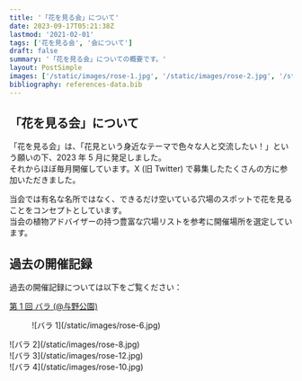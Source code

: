 ```yaml
---
title: '「花を見る会」について'
date: 2023-09-17T05:21:38Z
lastmod: '2021-02-01'
tags: ['花を見る会', '会について']
draft: false
summary: '「花を見る会」についての概要です。'
layout: PostSimple
images: ['/static/images/rose-1.jpg', '/static/images/rose-2.jpg', '/static/images/rose-3.jpg', '/static/images/rose-4.jpg', '/static/images/rose-5.jpg', '/static/images/rose-6.jpg', '/static/images/rose-7.jpg', '/static/images/rose-8.jpg', '/static/images/rose-9.jpg', '/static/images/rose-10.jpg', '/static/images/rose-11.jpg', '/static/images/rose-12.jpg', '/static/images/rose-13.jpg', '/static/images/rose-14.jpg', '/static/images/rose-15.jpg', '/static/images/rose-16.jpg', '/static/images/rose-17.jpg', '/static/images/rose-18.jpg', '/static/images/rose-19.jpg', '/static/images/rose-20.jpg', '/static/images/rose-21.jpg', '/static/images/rose-22.jpg']
bibliography: references-data.bib
---
```


## 「花を見る会」について

「花を見る会」は、「花見という身近なテーマで色々な人と交流したい！」という願いの下、2023 年 5 月に発足しました。<br />
それからほぼ毎月開催しています。X (旧 Twitter) で募集したたくさんの方に参加いただきました。

当会では有名な名所ではなく、できるだけ空いている穴場のスポットで花を見ることをコンセプトとしています。<br />
当会の植物アドバイザーの持つ豊富な穴場リストを参考に開催場所を選定しています。

## 過去の開催記録

過去の開催記録については以下をご覧ください：

[第 1 回 バラ (@与野公園)](/blog/1st-rose)

<div className="-mx-2 flex flex-wrap overflow-hidden xl:-mx-2">
  <figure className="my-1 w-full overflow-hidden px-2 xl:my-1 xl:w-1/2 xl:px-2">
    ![バラ 1](/static/images/rose-6.jpg)
  </figure>
  <div className="my-1 w-full overflow-hidden px-2 xl:my-1 xl:w-1/2 xl:px-2">
    ![バラ 2](/static/images/rose-8.jpg)
  </div>
  <div className="my-1 w-full overflow-hidden px-2 xl:my-1 xl:w-1/2 xl:px-2">
    ![バラ 3](/static/images/rose-12.jpg)
  </div>
  <div className="my-1 w-full overflow-hidden px-2 xl:my-1 xl:w-1/2 xl:px-2">
    ![バラ 4](/static/images/rose-10.jpg)
  </div>
</div>